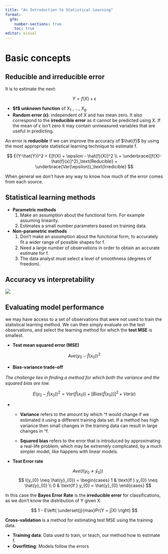 ```yaml
---
title: "An Introduction to Statistical Learning"
format:
  gfm:
    number-sections: true
    toc: true
editor: visual
---
```


# Basic concepts

## Reducible and irreducible error

It is to estimate the next:

$$
Y = f(X) + \epsilon
$$

-   **\$f\$ unknown function** of X~1~ , ..., X~p~
-   **Random error (ϵ)**: independent of X and has mean zero. It also correspond to the **irreducible error** as it cannot be predicted using X. If the mean of ϵ isn't zero it may contain unmeasured variables that are useful in predicting.

An error is **reducible** if we can improve the accuracy of \$\\hat{f}\$ by using the most appropriate statistical learning technique to estimate f.

$$
E(Y-\hat{Y})^2 = E[f(X) + \epsilon - \hat{f}(X)]^2 \\
= \underbrace{[f(X)- \hat{f}(x)]^2}_\text{Reducible} + 
  \underbrace{Var(\epsilon)}_\text{Irredicible}
$$

When general we don't have any way to know how much of the error comes from each source.

## Statistical learning methods

-   **Parametric methods**
    1.  Make an assumption about the functional form. For example assuming linearity.
    2.  Estimates a small number parameters based on training data.
-   **Non-parametric methods**
    1.  Don't make an assumption about the functional form, to accurately ﬁt a wider range of possible shapes for f.
    2.  Need a large number of observations in order to obtain an accurate estimate for f.
    3.  The data analyst must select a level of smoothness (degrees of freedom).

## Accuracy vs interpretability

![](img/01-accuracy-vs-interpretability.png){fig-align="center"}

## Evaluating model performance

we may have access to a set of observations that were not used to train the statistical learning method. We can then simply evaluate on the test observations, and select the learning method for which the **test MSE** is smallest.

-   **Test mean squared error (MSE)**

$$
Ave(y_{0}-\hat{f}(x_{0}))^2
$$

-   **Bias-variance trade-oﬀ**

*The challenge lies in ﬁnding a method for which both the variance and the squared bias are low.*

$$
E(y_{0} - \hat{f}(x_{0}))^2 = 
Var(\hat{f}(x_{0})) + 
[Bias(\hat{f}(x_{0}))]^2 + 
Var(\epsilon)
$$

-   

    -   **Variance** refers to the amount by which \^f would change if we estimated it using a diﬀerent training data set. If a method has high variance then small changes in the training data can result in large changes in \^f.

    -   **Squared bias** refers to the error that is introduced by approximating a real-life problem, which may be extremely complicated, by a much simpler model, like happens with linear models.

-   **Test Error rate**

    $$
    Ave(I(y_{0} \neq \hat{y}_{0}))
    $$ $$
     I(y_{0} \neq \hat{y}_{0}) = 
    \begin{cases}
    1 & \text{If } 
    y_{0} \neq \hat{y}_{0} \\
    0 & \text{If } y_{0} = \hat{y}_{0}
    \end{cases}
    $$

In this case the **Bayes Error Rate** is the **irreducible error** for classifications, as we don't know the distribution of Y given X.

$$
1 - 
E\left( 
\underset{j}{max}Pr(Y = j|X)
\right)
$$

**Cross-validation** is a method for estimating test MSE using the training data.

-   **Training data**: Data used to train, or teach, our method how to estimate f.
-   **Overﬁtting**: Models follow the errors
